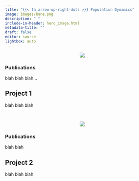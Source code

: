 ```yaml
---
title: "{{< fa arrow-up-right-dots >}} Population Dynamics"
image: images/bane.png
description: " "
include-in-header: hero_image.html
metadata-title: ""
draft: false
editor: source
lightbox: auto
---
```


<!-- PROJECT 1 -->
<!-- Side panel -->

:::{.column-page}

:::{.paper-left-column}

<center>
:::{.col-image layout-ncol=1 style="margin-left: auto; margin-right: auto;"}
<!-- add image url -->
<img src="images/Baby_yoda.png" class="rounded"/></img>
:::
</center>
<!-- edit caption
::: figure-caption
[*Culex (Culex) sitiens* (Nick Lambert CC BY NC SA 3.0)](https://images.ala.org.au/image/details?imageId=20e67558-6fe7-49cc-964a-aaabca0933cb)
:::
 -->

### Publications

blah blah blah...


:::


<!-- Main panel description -->

::: {.paper-main-column}

## <i class="fa-brands fa-mandalorian"></i> Project 1

blah blah blah
:::

:::

<br>

<!-- PROJECT 2 -->
<!-- Side panel -->

:::{.column-page}

:::{.paper-right-column}

<center>
:::{.col-image layout-ncol=1 style="margin-left: auto; margin-right: auto;"}
<!-- add image url -->
<img src="images/obiwan.png" class="rounded"/></img>
:::
</center>
<!-- edit caption
::: figure-caption
[*Culex (Culex) sitiens* (Nick Lambert CC BY NC SA 3.0)](https://images.ala.org.au/image/details?imageId=20e67558-6fe7-49cc-964a-aaabca0933cb)
:::
 -->

### Publications

blah blah


:::


<!-- Main panel description -->

::: {.paper-main-column}

## <i class="fa-brands fa-jedi-order"></i> Project 2

blah blah blah
:::

:::